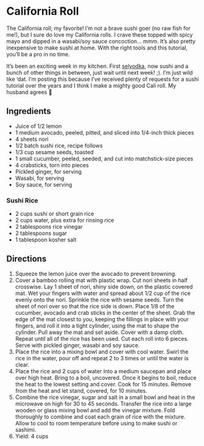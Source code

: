 # California Roll

The California roll; my favorite! I’m not a brave sushi goer (no raw fish for me!), but I sure do love my California rolls. I crave these topped with spicy mayo and dipped in a wasabi/soy sauce concoction… mmm. It’s also pretty inexpensive to make sushi at home. With the right tools and this tutorial, you’ll be a pro in no time.

It’s been an exciting week in my kitchen. First [selyodka](https://natashaskitchen.com/selyodka-recipe/ "selyodka"), now sushi and a bunch of other things in between, just wait until next week! ;). I’m just wild like ‘dat. I’m posting this because I’ve received plenty of requests for a sushi tutorial over the years and I think I make a mighty good Cali roll. My husband agrees 🙂

## Ingredients
- Juice of 1/2 lemon
- 1 medium avocado, peeled, pitted, and sliced into 1/4-inch thick pieces
- 4 sheets nori
- 1/2 batch sushi rice, recipe follows
- 1/3 cup sesame seeds, toasted
- 1 small cucumber, peeled, seeded, and cut into matchstick-size pieces
- 4 crabsticks, torn into pieces
- Pickled ginger, for serving
- Wasabi, for serving
- Soy sauce, for serving

### Sushi Rice
- 2 cups sushi or short grain rice
- 2 cups water, plus extra for rinsing rice
- 2 tablespoons rice vinegar
- 2 tablespoons sugar
- 1 tablespoon kosher salt

## Directions
1.  Squeeze the lemon juice over the avocado to prevent browning.
2.  Cover a bamboo rolling mat with plastic wrap. Cut nori sheets in half crosswise. Lay 1 sheet of nori, shiny side down, on the plastic covered mat. Wet your fingers with water and spread about 1/2 cup of the rice evenly onto the nori. Sprinkle the rice with sesame seeds. Turn the sheet of nori over so that the rice side is down. Place 1/8 of the cucumber, avocado and crab sticks in the center of the sheet. Grab the edge of the mat closest to you, keeping the fillings in place with your fingers, and roll it into a tight cylinder, using the mat to shape the cylinder. Pull away the mat and set aside. Cover with a damp cloth. Repeat until all of the rice has been used. Cut each roll into 6 pieces. Serve with pickled ginger, wasabi and soy sauce.
3.  Place the rice into a mixing bowl and cover with cool water. Swirl the rice in the water, pour off and repeat 2 to 3 times or until the water is clear.
4.  Place the rice and 2 cups of water into a medium saucepan and place over high heat. Bring to a boil, uncovered. Once it begins to boil, reduce the heat to the lowest setting and cover. Cook for 15 minutes. Remove from the heat and let stand, covered, for 10 minutes.
5.  Combine the rice vinegar, sugar and salt in a small bowl and heat in the microwave on high for 30 to 45 seconds. Transfer the rice into a large wooden or glass mixing bowl and add the vinegar mixture. Fold thoroughly to combine and coat each grain of rice with the mixture. Allow to cool to room temperature before using to make sushi or sashimi.
6.  Yield: 4 cups
